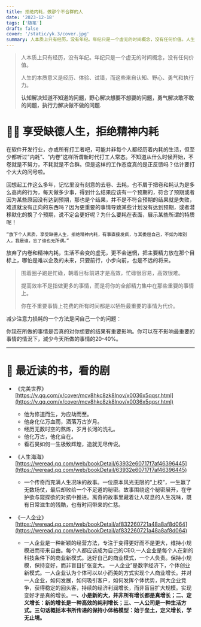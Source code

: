 ```yaml
---
title: 拒绝内耗，做那个不合群的人
date: '2023-12-18'
tags: ['随笔']
draft: false 
cover: '/static/yk.3/cover.jpg'
summary: 人本质上只有经历，没有年纪。年纪只是一个虚无的时间概念，没有任何价值。人生的本质意义是经历、体验、试错，而这些来自认知、野心、勇气和执行力。...
---
```



> 人本质上只有经历，没有年纪。年纪只是一个虚无的时间概念，没有任何价值。
> 
> 人生的本质意义是经历、体验、试错，而这些来自认知、野心、勇气和执行力。
> 
> **认知解决知道不知道的问题，野心解决想要不想要的问题，勇气解决敢不敢的问题，执行力解决做不做的问题.**

# 👨‍💻 享受缺德人生，拒绝精神内耗

在软件开发行业，亦或所有打工者吧，可能并非每个人都经历着内耗的生活，但至少都听过“内耗”、“内卷”这样所谓新时代打工人常态。不知道从什么时候开始，不卷就是不努力，不耗就是不合群。但是这样的工作态度真的是正反馈吗？估计要打个大大的问号啦。

回想起工作这么多年，记忆里没有刻意的去卷、去耗，也不屑于把卷和耗认为是多么高尚的行为，每天做多少事，得到什么结果应该有一个预期的，符合了预期或者因为某些原因没有达到预期，那也是个结果，并不是不符合预期的结果就是失败，难道就没有正向的东西吗？因为更重要的事情导致某些计划没有达到预期，或者潜移默化的换了个预期，说不定会更好呢？为什么要耗在表面，展示某些所谓的特质呢！

`“放下个人素质，享受缺德人生，拒绝精神内耗，有事直接发疯，与其委屈自己，不如为难别人，我是谁，忘了谁也无所谓。”`

放弃了内卷和精神内耗，生活不会变的虚无，更不会迷惘，把主要精力放在那个目标上，哪怕是难以企及的未来，只要前行，小步向前，也是不远的将来。

> 围着圈子跑是忙碌，朝着目标前进才是高效，忙碌很容易，高效很难。
>
> 提高效率不是指做更多的事情，而是将你的全部精力集中在那些重要的事情上。
>
> 你在不重要事情上花费的所有时间都是以牺牲最重要的事情为代价。

减少注意力损耗的一个方法是问自己一个的问题：

你现在所做的事情是否真的对你想要的结果有重要影响。你可以在不影响最重要的事情的情況下，減少今天所做的事情的20-40%。


----

# 💁 最近读的书，看的剧

* 《完美世界》[https://v.qq.com/x/cover/mcv8hkc8zk8lnov/x0036x5qqsr.html](https://v.qq.com/x/cover/mcv8hkc8zk8lnov/x0036x5qqsr.html)
  
  * 他为修道而生，为应劫而至。
  * 他身化亿万血雨，洒落万古岁月。
  * 经历无数时空的熬炼，岁月长河的洗礼。
  * 他化万古，他化自在。
  * 看石昊如何一生极致辉煌，造就无尽传说。

* 《人生海海》[https://weread.qq.com/web/bookDetail/63932e60717f7af46396445](https://weread.qq.com/web/bookDetail/63932e60717f7af46396445)

    * 一个传奇而充满人生况味的故事。一位原本风光无限的“上校”，一生赢了无数场仗，最后却败给一个不足道的秘密。故事围绕这个秘密展开，在守护欲与窥探欲的对抗中推进。离奇的故事里藏着让人叹息的人生况味，既有日常滋生的残酷，也有时间带来的仁慈。

* 《一人企业》[https://weread.qq.com/web/bookDetail/af832260721a48a8af8d064](https://weread.qq.com/web/bookDetail/af832260721a48a8af8d064)

    * 一人企业是一种新颖的经营方法，专注于变得更好而不是更大，维持小规模进而带来自由。每个人都应该成为自己的CEO,一人企业是每个人在新的科技条件下的商业新模式。选好自己的商业模式，一个人负责。保持小规模，保持变好，而非盲目扩张变大。 一人企业”是数字经济下，个体创业新模式。一人企业认为个体可以以小而美的方式实现个人商业增长。并对一人企业，如何发展，如何吸引客户，如何发挥个体优势，同大企业竞争，获得稳定的回头客，持续的经济利润增长，而非盲目扩大规模。实现变好才是真的增长。**一、小是新的大，并非所有增长都是真增长；二、定义增长：新的增长是一种高效的纯利增长；三、一人公司是一种生活方式。三句话概括本书所传递的保持小体格模型：始于垒土，定义增长，学无止境。**